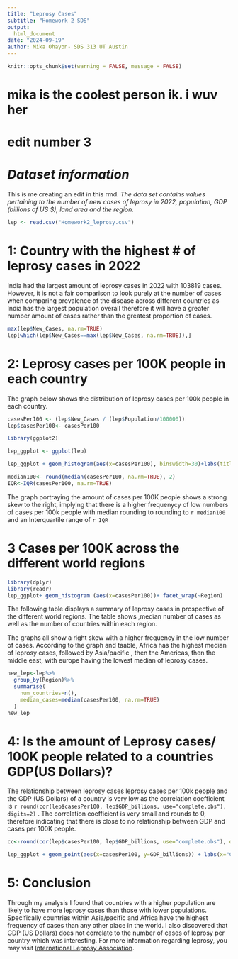 ---
title: "Leprosy Cases"
subtitle: "Homework 2 SDS"
output: 
  html_document
date: "2024-09-19"
author: Mika Ohayon- SDS 313 UT Austin
---

```{r setup, include=FALSE}
knitr::opts_chunk$set(warning = FALSE, message = FALSE)
```
# mika is the coolest person ik. i wuv her
# edit number 3
# *Dataset information*
This is me creating an edit in this rmd. 
 *The data set contains values pertaining to the number of new cases of leprosy in 2022, population, GDP (billions of US \$), land area and the region.*

```{r, echo=FALSE}

lep <- read.csv("Homework2_leprosy.csv")
```

# **1: Country with the highest # of leprosy cases in 2022**

India had the largest amount of leprosy cases in 2022 with 103819 cases. However, it is not a fair comparison to look purely at the number of cases when comparing prevalence of the disease across different countries as India has the largest population overall therefore it will have a greater number amount of cases rather than the greatest proportion of cases.

```{r, echo=FALSE, results='hide'}
max(lep$New_Cases, na.rm=TRUE)
lep[which(lep$New_Cases==max(lep$New_Cases, na.rm=TRUE)),]
```

# **2: Leprosy cases per 100K people in each country**

The graph below shows the distribution of leprosy cases per 100k people in each country.
```{r, echo=FALSE, results='hide'}
casesPer100 <- (lep$New_Cases / (lep$Population/100000))
lep$casesPer100<- casesPer100

library(ggplot2)

lep_ggplot <- ggplot(lep)

lep_ggplot + geom_histogram(aes(x=casesPer100), binswidth=30)+labs(title='Frequency of Leprosy Cases Per 100K people', x="Leprosy Cases Per 100K", y= 'Frequency')

median100<- round(median(casesPer100, na.rm=TRUE), 2)
IQR<-IQR(casesPer100, na.rm=TRUE)
```

The graph portraying the amount of cases per 100K people shows a strong skew to the right, implying that there is a higher frequenycy of low numbers of cases per 100k people with median rounding to rounding to  `r median100` and an Interquartile range of `r IQR`

# **3 Cases per 100K across the different world regions**

```{r, echo=FALSE, results='hide'}
library(dplyr)
library(readr)
lep_ggplot+ geom_histogram (aes(x=casesPer100))+ facet_wrap(~Region)

```

The following table displays a summary of leprosy cases in prospective of the different world regions. The table shows ,median number of cases as well as the number of countries within each region.

The graphs all show a right skew with a higher frequency in the low number of cases. According to the graph and taable, Africa has the highest median of leprosy cases, followed by Asia/pacific , then the Americas, then the middle east, with europe having the lowest median of leprosy cases.

```{r, echo=FALSE}

new_lep<-lep%>%
  group_by(Region)%>%
  summarise(
    num_countries=n(),
    median_cases=median(casesPer100, na.rm=TRUE)
  )
new_lep

```

# **4: Is the amount of Leprosy cases/ 100K people related to a countries GDP(US Dollars)?**

The relationship between leprosy cases leprosy cases per 100k people and the GDP (US Dollars) of a country is very low as the correlation coefficient is `r round(cor(lep$casesPer100, lep$GDP_billions, use="complete.obs"), digits=2)` . The correlation coefficient is very small and rounds to 0, therefore indicating that there is close to no relationship between GDP and cases per 100K people.

```{r, echo=FALSE}
cc<-round(cor(lep$casesPer100, lep$GDP_billions, use="complete.obs"), digits=2)

lep_ggplot + geom_point(aes(x=casesPer100, y=GDP_billions)) + labs(x="Cases per 100K", y = "GDP (Billions)", title = "Relationship Between Cases and GDP")


```

# **5: Conclusion**

Through my analysis I found that countries with a higher population are likely to have more leprosy cases than those with lower populations. Specifically countries within Asia/pacific and Africa have the highest frequency of cases than any other place in the world. I also discovered that GDP (US Dollars) does not correlate to the number of cases of leprosy per country which was interesting. For more information regarding leprosy, you may visit [International Leprosy Association](https://www.bing.com/ck/a?!&&p=ab0a608bc1406b77JmltdHM9MTcyNjc5MDQwMCZpZ3VpZD0wODEwMTkyYi0yZDcxLTZhMmItMTUwZS0wYmEwMmNmZjZiZGMmaW5zaWQ9NTE5NA&ptn=3&ver=2&hsh=3&fclid=0810192b-2d71-6a2b-150e-0ba02cff6bdc&psq=International+Leprosy+Association&u=a1aHR0cHM6Ly93d3cuaW50ZXJuYXRpb25hbGxlcHJvc3lhc3NvY2lhdGlvbi5vcmcv&ntb=1).
